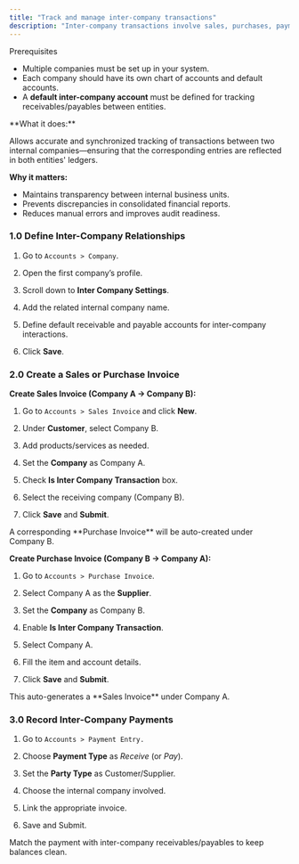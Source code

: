 ```yaml
---
title: "Track and manage inter-company transactions"
description: "Inter-company transactions involve sales, purchases, payments, or transfers between two or more companies under the same organization. The CGIC App makes it easy to record, link, and reconcile such transactions to maintain clean accounting records across all entities."
---
```


<Info>
  Prerequisites

  - Multiple companies must be set up in your system.
  - Each company should have its own chart of accounts and default accounts.
  - A **default inter-company account** must be defined for tracking receivables/payables between entities.
</Info>

<Accordion title="Overview">
  **What it does:**

  Allows accurate and synchronized tracking of transactions between two internal companies—ensuring that the corresponding entries are reflected in both entities' ledgers.

  **Why it matters:**

  - Maintains transparency between internal business units.
  - Prevents discrepancies in consolidated financial reports.
  - Reduces manual errors and improves audit readiness.
</Accordion>

### 1.0 Define Inter-Company Relationships

1. Go to `Accounts > Company`.

2. Open the first company’s profile.

3. Scroll down to **Inter Company Settings**.

4. Add the related internal company name.

5. Define default receivable and payable accounts for inter-company interactions.

6. Click **Save**.

### 2.0 Create a Sales or Purchase Invoice

**Create Sales Invoice (Company A → Company B):**

1. Go to `Accounts > Sales Invoice` and click **New**.

2. Under **Customer**, select Company B.

3. Add products/services as needed.

4. Set the **Company** as Company A.

5. Check **Is Inter Company Transaction** box.

6. Select the receiving company (Company B).

7. Click **Save** and **Submit**.

<Note>
  A corresponding **Purchase Invoice** will be auto-created under Company B.
</Note>

**Create Purchase Invoice (Company B → Company A):**

1. Go to `Accounts > Purchase Invoice`.

2. Select Company A as the **Supplier**.

3. Set the **Company** as Company B.

4. Enable **Is Inter Company Transaction**.

5. Select Company A.

6. Fill the item and account details.

7. Click **Save** and **Submit**.

<Note>
  This auto-generates a **Sales Invoice** under Company A.
</Note>

### 3.0 Record Inter-Company Payments

1. Go to `Accounts > Payment Entry.`

2. Choose **Payment Type** as _Receive_ (or _Pay_).

3. Set the **Party Type** as Customer/Supplier.

4. Choose the internal company involved.

5. Link the appropriate invoice.

6. Save and Submit.

<Tip>
  Match the payment with inter-company receivables/payables to keep balances clean.
</Tip>